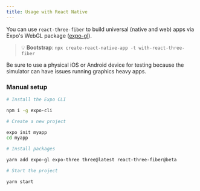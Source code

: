 ```yaml
---
title: Usage with React Native
---
```


You can use `react-three-fiber` to build universal (native and web) apps via Expo's WebGL package ([expo-gl](https://docs.expo.io/versions/latest/sdk/gl-view/)).

> 💡 **Bootstrap**: `npx create-react-native-app -t with-react-three-fiber`

Be sure to use a physical iOS or Android device for testing because the simulator can have issues running graphics heavy apps.

### Manual setup

```bash
# Install the Expo CLI

npm i -g expo-cli

# Create a new project

expo init myapp
cd myapp

# Install packages

yarn add expo-gl expo-three three@latest react-three-fiber@beta

# Start the project

yarn start
```
